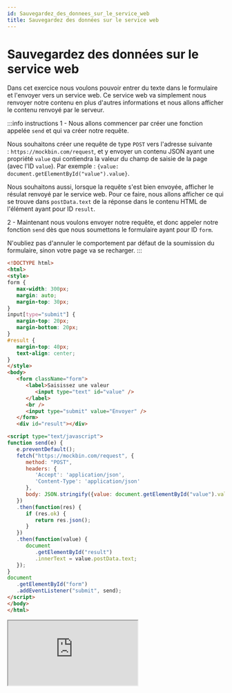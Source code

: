```yaml
---
id: Sauvegardez_des_donnees_sur_le_service_web
title: Sauvegardez des données sur le service web
---
```



# Sauvegardez des données sur le service web

<div className="algorithmes">

Dans cet exercice nous voulons pouvoir entrer du texte dans le formulaire et l'envoyer vers un service web. Ce service web va simplement nous
renvoyer notre contenu en plus d'autres informations et nous allons afficher le contenu renvoyé par le serveur.

:::info instructions
1 - Nous allons commencer par créer une fonction appelée `send` et qui va créer notre requête.

Nous souhaitons créer une requête de type `POST` vers l'adresse suivante : `https://mockbin.com/request`, et y envoyer un contenu JSON ayant
une propriété `value` qui contiendra la valeur du champ de saisie de la page (avec l'ID `value`). Par exemple :
`{value: document.getElementById("value").value}`.

Nous souhaitons aussi, lorsque la requête s'est bien envoyée, afficher le résulat renvoyé par le service web. Pour ce faire, nous allons
afficher ce qui se trouve dans `postData.text` de la réponse dans le contenu HTML de l'élément ayant pour ID `result`.

2 - Maintenant nous voulons envoyer notre requête, et donc appeler notre fonction `send` dès que nous soumettons le formulaire ayant pour ID
`form`.

N'oubliez pas d'annuler le comportement par défaut de la soumission du formulaire, sinon votre page va se recharger.
:::

<nav className="algorithmes-nav">
<div className="algorithmes-nav-code">

```html
<!DOCTYPE html>
<html>
<style>
form {
   max-width: 300px;
   margin: auto;
   margin-top: 30px;
}
input[type="submit"] {
   margin-top: 20px;
   margin-bottom: 20px;
}
#result {
   margin-top: 40px;
   text-align: center;
}
</style>
<body>  
   <form className="form">
      <label>Saisissez une valeur
         <input type="text" id="value" />
      </label>
      <br />
      <input type="submit" value="Envoyer" />
   </form>
   <div id="result"></div>

<script type="text/javascript">
function send(e) {
   e.preventDefault();
   fetch("https://mockbin.com/request", {
      method: "POST",
      headers: {
         'Accept': 'application/json', 
         'Content-Type': 'application/json'
      },
      body: JSON.stringify({value: document.getElementById("value").value})
   })
   .then(function(res) {
      if (res.ok) {
         return res.json();
      }
   })
   .then(function(value) {
      document
         .getElementById("result")
         .innerText = value.postData.text;
   });
}
document
   .getElementById("form")
   .addEventListener("submit", send);
</script>
</body>
</html>
```

</div>
<div className="algorithmes-nav-html">

<iframe src="https://monwikidevweb.la-loutre.fr/data/OpenClassrooms/algo/Sauvegardez_des_donnees_sur_le_service_web/index.html"></iframe>

</div>
</nav>
</div>